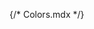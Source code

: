 {/* Colors.mdx */}


<Meta title="Colors" />

<ColorPalette>
  <ColorItem
    title="primary"
    colors={{
      light: 'var(--color-primary-light)',
      default: 'var(--color-primary)',
      dark: 'var(--color-primary-dark)',
    }}
  />
  <ColorItem
    title="success"
    subtitle="--success"
    colors={{
      code: '#4ade80;'
    }}
  />
  <ColorItem
    title="warning"
    subtitle="--warning"
    colors={{
      code: '#facc15;'
    }}
  />
  <ColorItem
    title="danger"
    subtitle="--danger"
    colors={{
      code: '#f87171;'
    }}
  />
  <ColorItem
    title="disable"
    subtitle="--disable"
    colors={{
      code: '#9ca3af;'
    }}
  />
</ColorPalette>
